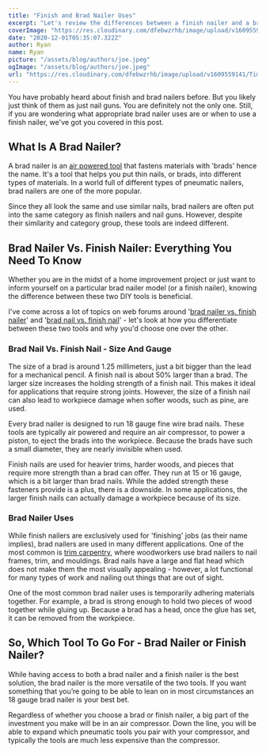 ```yaml
---
title: "Finish and Brad Nailer Uses"
excerpt: "Let's review the differences between a finish nailer and a brad nailer.  In this post we provide all you need to know about how their different and when to choose one over the other."
coverImage: "https://res.cloudinary.com/dfebwzrhb/image/upload/v1609559141/TimberTools/Porter-Cable-Brad-Nailer.jpg"
date: "2020-12-01T05:35:07.322Z"
author: Ryan
name: Ryan
picture: "/assets/blog/authors/joe.jpeg"
ogImage: "/assets/blog/authors/joe.jpeg"
url: "https://res.cloudinary.com/dfebwzrhb/image/upload/v1609559141/TimberTools/Porter-Cable-Brad-Nailer.jpg"
---
```


You have probably heard about finish and brad nailers before. But you likely just think of them as just nail guns. You are definitely not the only one. Still, if you are wondering what appropriate brad nailer uses are or when to use a finish nailer, we've got you covered in this post.

## What Is A Brad Nailer?

A brad nailer is an [air powered tool](https://en.wikipedia.org/wiki/Pneumatic_tool) that fastens materials with 'brads' hence the name. It's a tool that helps you put thin nails, or brads, into different types of materials. In a world full of different types of pneumatic nailers, brad nailers are one of the more popular.

Since they all look the same and use similar nails, brad nailers are often put into the same category as finish nailers and nail guns. However, despite their similarity and category group, these tools are indeed different.

## Brad Nailer Vs. Finish Nailer: Everything You Need To Know

Whether you are in the midst of a home improvement project or just want to inform yourself on a particular brad nailer model (or a finish nailer), knowing the difference between these two DIY tools is beneficial.

I've come across a lot of topics on web forums around '[brad nailer vs. finish nailer](http://www.doityourself.com/forum/electrical-power-machinery-ac-dc-hand-power-tools-sharpening/156604-brad-vs-finish-nailer.html)' and '[brad nail vs. finish nail](http://www.nailgundepot.com/blog/the-difference-between-brad-nails-vs-finish-nails.html)' - let's look at how you differentiate between these two tools and why you'd choose one over the other.

### Brad Nail Vs. Finish Nail - Size And Gauge

The size of a brad is around 1.25 millimeters, just a bit bigger than the lead for a mechanical pencil. A finish nail is about 50% larger than a brad. The larger size increases the holding strength of a finish nail. This makes it ideal for applications that require strong joints. However, the size of a finish nail can also lead to workpiece damage when softer woods, such as pine, are used.

Every brad nailer is designed to run 18 gauge fine wire brad nails. These tools are typically air powered and require an air compressor, to power a piston, to eject the brads into the workpiece. Because the brads have such a small diameter, they are nearly invisible when used.

Finish nails are used for heavier trims, harder woods, and pieces that require more strength than a brad can offer. They run at 15 or 16 gauge, which is a bit larger than brad nails. While the added strength these fasteners provide is a plus, there is a downside. In some applications, the larger finish nails can actually damage a workpiece because of its size.

### Brad Nailer Uses

While finish nailers are exclusively used for 'finishing' jobs (as their name implies), brad nailers are used in many different applications. One of the most common is [trim carpentry](https://www.familyhandyman.com/skills/carpentry/trim-carpentry), where woodworkers use brad nailers to nail frames, trim, and mouldings. Brad nails have a large and flat head which does not make them the most visually appealing - however, a lot functional for many types of work and nailing out things that are out of sight.

One of the most common brad nailer uses is temporarily adhering materials together. For example, a brad is strong enough to hold two pieces of wood together while gluing up. Because a brad has a head, once the glue has set, it can be removed from the workpiece.

## So, Which Tool To Go For - Brad Nailer or Finish Nailer?

While having access to both a brad nailer and a finish nailer is the best solution, the brad nailer is the more versatile of the two tools. If you want something that you’re going to be able to lean on in most circumstances an 18 gauge brad nailer is your best bet.

Regardless of whether you choose a brad or finish nailer, a big part of the investment you make will be in an air compressor. Down the line, you will be able to expand which pneumatic tools you pair with your compressor, and typically the tools are much less expensive than the compressor.
